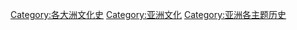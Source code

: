 [[Category:各大洲文化史|Category:各大洲文化史]]
[[Category:亚洲文化|Category:亚洲文化]]
[[Category:亚洲各主题历史|Category:亚洲各主题历史]]